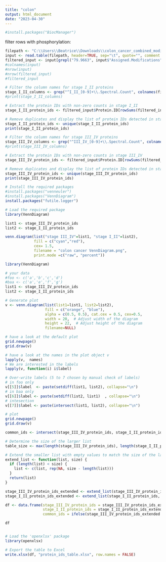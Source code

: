---
title: "colon"
output: html_document
date: "2023-04-30"
---

```{r setup, include=FALSE}
#install.packages("BiocManager")
```
filter rows with phosphorylation:
```{r}
filepath <- "C:\\Users\\Beatrice\\Downloads\\colon_cancer_combined_modified_peptide.tsv"
input <- read.table(filepath, header=TRUE, sep="\t", quote="", comment.char="")
filtered_input <- input[grepl("79.9663", input$"Assigned.Modifications"), ]
#colnames(input)
#nrow(input)
#nrow(filtered_input)
#filtered_input
```

```{r}
# Filter the column names for stage I_II proteins
stage_I_II_columns <- grep("^I_II_[0-9]+\\.Spectral.Count", colnames(filtered_input), value = TRUE)
#print(stage_I_II_columns)

# Extract the protein IDs with non-zero counts in stage I_II
stage_I_II_protein_ids <- filtered_input$Protein.ID[rowSums(filtered_input[stage_I_II_columns] != 0) > 0]

# Remove duplicates and display the list of protein IDs detected in stage I_II
stage_I_II_protein_ids <- unique(stage_I_II_protein_ids)
print(stage_I_II_protein_ids)
```
```{r}
# Filter the column names for stage III_IV proteins
stage_III_IV_columns <- grep("^III_IV_[0-9]+\\.Spectral.Count", colnames(filtered_input), value = TRUE)
#print(stage_III_IV_columns)

# Extract the protein IDs with non-zero counts in stage III_IV
stage_III_IV_protein_ids <- filtered_input$Protein.ID[rowSums(filtered_input[stage_III_IV_columns] != 0) > 0]

# Remove duplicates and display the list of protein IDs detected in stage III_IV
stage_III_IV_protein_ids <- unique(stage_III_IV_protein_ids)
print(stage_III_IV_protein_ids)
```

```{r}
# Install the required packages
#install.packages("venneuler")
#install.packages("VennDiagram")
install.packages("futile.logger")
```
```{r}

# Load the required package
library(VennDiagram)

list1 <- stage_III_IV_protein_ids
list2 <- stage_I_II_protein_ids

venn.diagram(list("stage III_IV"=list1, "stage I_II"=list2),
             fill = c("cyan","red"),
             cex= 1.5,
             filename = "colon cancer VennDiagram.png",
             print.mode =c("raw", "percent"))


```
```{r}
library(VennDiagram)

# your data
#foo <- c('a','b','c','d')
#baa <- c('a','e','f','g')
list1 <- stage_III_IV_protein_ids
list2 <- stage_I_II_protein_ids

# Generate plot
v <- venn.diagram(list(list1=list1, list2=list2),
                  fill = c("orange", "blue"),
                  alpha = c(0.5, 0.5), cat.cex = 0.5, cex=0.5,
                  width = 20,  # Adjust width of the diagram
                  height = 22,  # Adjust height of the diagram
                  filename=NULL)

# have a look at the default plot
grid.newpage()
grid.draw(v)

# have a look at the names in the plot object v
lapply(v,  names)
# We are interested in the labels
lapply(v, function(i) i$label)

# Over-write labels (5 to 7 chosen by manual check of labels)
# in foo only
v[[5]]$label  <- paste(setdiff(list1, list2), collapse="\n")  
# in baa only
v[[6]]$label <- paste(setdiff(list2, list1)  , collapse="\n")  
# intesection
v[[7]]$label <- paste(intersect(list1, list2), collapse="\n")  

# plot  
grid.newpage()
grid.draw(v)
```

```{r}
common_ids <- intersect(stage_III_IV_protein_ids, stage_I_II_protein_ids)

# Determine the size of the larger list
table_size <- max(length(stage_III_IV_protein_ids), length(stage_I_II_protein_ids))

# Extend the smaller list with empty values to match the size of the larger list
extend_list <- function(list, size) {
  if (length(list) < size) {
    list <- c(list, rep(NA, size - length(list)))
  }
  return(list)
}

stage_III_IV_protein_ids_extended <- extend_list(stage_III_IV_protein_ids, table_size)
stage_I_II_protein_ids_extended <- extend_list(stage_I_II_protein_ids, table_size)

df <- data.frame(stage_III_IV_protein_ids = stage_III_IV_protein_ids_extended,
                 stage_I_II_protein_ids = stage_I_II_protein_ids_extended,
                 common_ids = ifelse(stage_III_IV_protein_ids_extended %in% common_ids, stage_III_IV_protein_ids_extended, NA))

df


# Load the 'openxlsx' package
library(openxlsx)

# Export the table to Excel
write.xlsx(df, "protein_ids_table.xlsx", row.names = FALSE)

```

